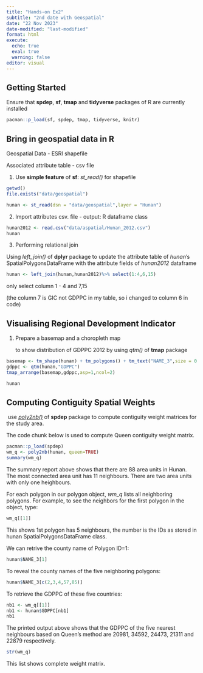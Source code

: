 ```yaml
---
title: "Hands-on Ex2"
subtitle: "2nd date with Geospatial"
date: "22 Nov 2023"
date-modified: "last-modified"
format: html
execute: 
  echo: true
  eval: true
  warning: false
editor: visual
---
```


## Getting Started

Ensure that **spdep**, **sf**, **tmap** and **tidyverse** packages of R are currently installed 

```r
pacman::p_load(sf, spdep, tmap, tidyverse, knitr)
```

## Bring in geospatial data in R

Geospatial Data - ESRI shapefile

Associated attribute table - csv file

1.  Use **simple feature** of **sf**: *st_read()* for shapefile

```r
getwd()
file.exists("data/geospatial")

hunan <- st_read(dsn = "data/geospatial",layer = "Hunan")

```

2.  Import attributes csv. file - output: R dataframe class

```r
hunan2012 <- read.csv("data/aspatial/Hunan_2012.csv")
hunan
```

3.  Performing relational join

Using *left_join()* of **dplyr** package to update the attribute table of *hunan*'s SpatialPolygonsDataFrame with the attribute fields of *hunan2012* dataframe

```r
hunan <- left_join(hunan,hunan2012)%>% select(1:4,6,15)


```

only select column 1 - 4 and 7,15

(the column 7 is GIC not GDPPC in my table, so i changed to column 6 in code)

## **Visualising Regional Development Indicator**

1.  Prepare a basemap and a choropleth map

    to show distribution of GDPPC 2012 by using *qtm()* of **tmap** package

```r
basemap <- tm_shape(hunan) + tm_polygons() + tm_text("NAME_3",size = 0.5)
gdppc <- qtm(hunan,"GDPPC")
tmap_arrange(basemap,gdppc,asp=1,ncol=2)

hunan


```

## **Computing Contiguity Spatial Weights**

 use [*poly2nb()*](https://r-spatial.github.io/spdep/reference/poly2nb.html) of **spdep** package to compute contiguity weight matrices for the study area.

The code chunk below is used to compute Queen contiguity weight matrix.

```r
pacman::p_load(spdep)
wm_q <- poly2nb(hunan, queen=TRUE)
summary(wm_q)
```

The summary report above shows that there are 88 area units in Hunan. The most connected area unit has 11 neighbours. There are two area units with only one heighbours.

For each polygon in our polygon object, *wm_q* lists all neighboring polygons. For example, to see the neighbors for the first polygon in the object, type:

```r
wm_q[[1]]
```

This shows 1st polygon has 5 neighbours, the number is the IDs as stored in hunan SpatialPolygonsDataFrame class.

We can retrive the county name of Polygon ID=1:

```r
hunan$NAME_3[1]
```

To reveal the county names of the five neighboring polygons:

```r
hunan$NAME_3[c(2,3,4,57,85)]
```

To retrieve the GDPPC of these five countries:

```r
nb1 <- wm_q[[1]]
nb1 <- hunan$GDPPC[nb1]
nb1
```

The printed output above shows that the GDPPC of the five nearest neighbours based on Queen's method are 20981, 34592, 24473, 21311 and 22879 respectively.

```r
str(wm_q)
```

This list shows complete weight matrix.
